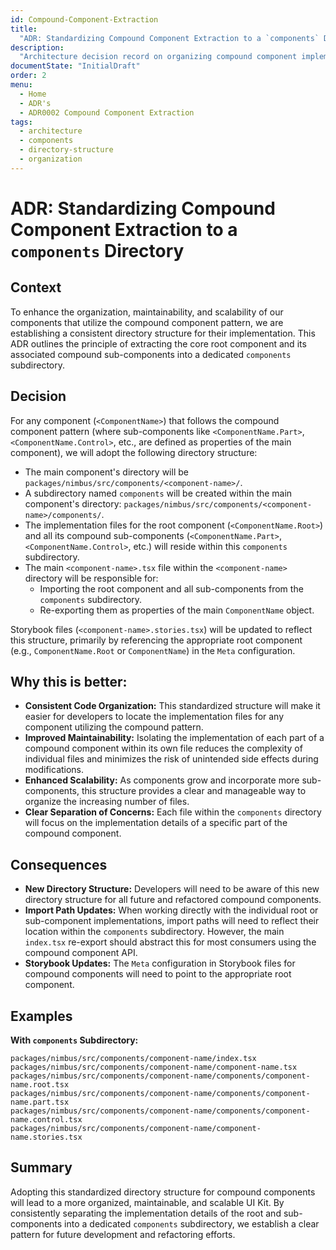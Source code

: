 ```yaml
---
id: Compound-Component-Extraction
title:
  "ADR: Standardizing Compound Component Extraction to a `components` Directory"
description:
  "Architecture decision record on organizing compound component implementations"
documentState: "InitialDraft"
order: 2
menu:
  - Home
  - ADR's
  - ADR0002 Compound Component Extraction
tags:
  - architecture
  - components
  - directory-structure
  - organization
---
```


# ADR: Standardizing Compound Component Extraction to a `components` Directory

## Context

To enhance the organization, maintainability, and scalability of our components
that utilize the compound component pattern, we are establishing a consistent
directory structure for their implementation. This ADR outlines the principle of
extracting the core root component and its associated compound sub-components
into a dedicated `components` subdirectory.

## Decision

For any component (`<ComponentName>`) that follows the compound component
pattern (where sub-components like `<ComponentName.Part>`,
`<ComponentName.Control>`, etc., are defined as properties of the main
component), we will adopt the following directory structure:

- The main component's directory will be
  `packages/nimbus/src/components/<component-name>/`.
- A subdirectory named `components` will be created within the main component's
  directory: `packages/nimbus/src/components/<component-name>/components/`.
- The implementation files for the root component (`<ComponentName.Root>`) and
  all its compound sub-components (`<ComponentName.Part>`,
  `<ComponentName.Control>`, etc.) will reside within this `components`
  subdirectory.
- The main `<component-name>.tsx` file within the `<component-name>` directory
  will be responsible for:
  - Importing the root component and all sub-components from the `components`
    subdirectory.
  - Re-exporting them as properties of the main `ComponentName` object.

Storybook files (`<component-name>.stories.tsx`) will be updated to reflect this
structure, primarily by referencing the appropriate root component (e.g.,
`ComponentName.Root` or `ComponentName`) in the `Meta` configuration.

## Why this is better:

- **Consistent Code Organization:** This standardized structure will make it
  easier for developers to locate the implementation files for any component
  utilizing the compound pattern.
- **Improved Maintainability:** Isolating the implementation of each part of a
  compound component within its own file reduces the complexity of individual
  files and minimizes the risk of unintended side effects during modifications.
- **Enhanced Scalability:** As components grow and incorporate more
  sub-components, this structure provides a clear and manageable way to organize
  the increasing number of files.
- **Clear Separation of Concerns:** Each file within the `components` directory
  will focus on the implementation details of a specific part of the compound
  component.

## Consequences

- **New Directory Structure:** Developers will need to be aware of this new
  directory structure for all future and refactored compound components.
- **Import Path Updates:** When working directly with the individual root or
  sub-component implementations, import paths will need to reflect their
  location within the `components` subdirectory. However, the main `index.tsx`
  re-export should abstract this for most consumers using the compound component
  API.
- **Storybook Updates:** The `Meta` configuration in Storybook files for
  compound components will need to point to the appropriate root component.

## Examples

**With `components` Subdirectory:**

```
packages/nimbus/src/components/component-name/index.tsx
packages/nimbus/src/components/component-name/component-name.tsx
packages/nimbus/src/components/component-name/components/component-name.root.tsx
packages/nimbus/src/components/component-name/components/component-name.part.tsx
packages/nimbus/src/components/component-name/components/component-name.control.tsx
packages/nimbus/src/components/component-name/component-name.stories.tsx
```

## Summary

Adopting this standardized directory structure for compound components will lead
to a more organized, maintainable, and scalable UI Kit. By consistently
separating the implementation details of the root and sub-components into a
dedicated `components` subdirectory, we establish a clear pattern for future
development and refactoring efforts.
